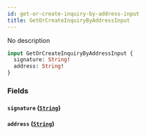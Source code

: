 ```yaml
---
id: get-or-create-inquiry-by-address-input
title: GetOrCreateInquiryByAddressInput
---
```



No description

```graphql
input GetOrCreateInquiryByAddressInput {
  signature: String!
  address: String!
}
```


### Fields

#### `signature` ([`String`](../../references/scalars/string))




#### `address` ([`String`](../../references/scalars/string))






